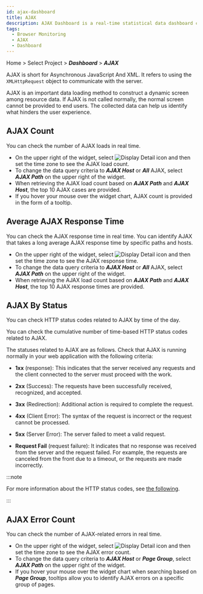 ```yaml
---
id: ajax-dashboard
title: AJAX
description: AJAX Dashboard is a real-time statistical data dashboard composed of widgets related to AJAX data.
tags:
  - Browser Monitoring
  - AJAX
  - Dashboard
---
```


Home > Select Project > **_Dashboard_** > **_AJAX_**

AJAX is short for Asynchronous JavaScript And XML. It refers to using the `XMLHttpRequest` object to communicate with the server. 

AJAX is an important data loading method to construct a dynamic screen among resource data. If AJAX is not called normally, the normal screen cannot be provided to end users. The collected data can help us identify what hinders the user experience.


<Dashboardnote />

## AJAX Count

<ImgLang img='rum-ajax-count.png' desc='AJAX count' />

You can check the number of AJAX loads in real time.

- On the upper right of the widget, select ![Display Detail icon](/img/ico-detail-mode.svg) and then set the time zone to see the AJAX load count. 
- To change the data query criteria to **_AJAX Host_** or **_All_** AJAX, select **_AJAX Path_** on the upper right of the widget.
- When retrieving the AJAX load count based on **_AJAX Path_** and **_AJAX Host_**, the top 10 AJAX cases are provided.
- If you hover your mouse over the widget chart, AJAX count is provided in the form of a tooltip.

## Average AJAX Response Time

<ImgLang img='rum-ajax-response-time.png' desc='Average AJAX Response Time' />

You can check the AJAX response time in real time. You can identify AJAX that takes a long average AJAX response time by specific paths and hosts.

- On the upper right of the widget, select ![Display Detail icon](/img/ico-detail-mode.svg) and then set the time zone to see the AJAX response time. 
- To change the data query criteria to **_AJAX Host_** or **_All_** AJAX, select **_AJAX Path_** on the upper right of the widget.
- When retrieving the AJAX load count based on **_AJAX Path_** and **_AJAX Host_**, the top 10 AJAX response times are provided.

## AJAX By Status

<ImgLang img='rum-ajax-status.png' desc='AJAX By Status' />

You can check HTTP status codes related to AJAX by time of the day.

<ImgLang img='rum-ajax-status-count.png' desc='AJAX By Status' />

You can check the cumulative number of time-based HTTP status codes related to AJAX.

The statuses related to AJAX are as follows. Check that AJAX is running normally in your web application with the following criteria:

- **1xx** (response): This indicates that the server received any requests and the client connected to the server must proceed with the work.

- **2xx** (Success): The requests have been successfully received, recognized, and accepted.

- **3xx** (Redirection): Additional action is required to complete the request.

- **4xx** (Client Error): The syntax of the request is incorrect or the request cannot be processed.

- **5xx** (Server Error): The server failed to meet a valid request.

- **Request Fail** (request failure): It indicates that no response was received from the server and the request failed. For example, the requests are canceled from the front due to a timeout, or the requests are made incorrectly.

:::note

For more information about the HTTP status codes, see [the following](https://www.whatap.io/ko/blog/40).

:::

## AJAX Error Count

<ImgLang img='rum-ajax-error-count.png' desc='AJAX Error Count' />

You can check the number of AJAX-related errors in real time.

- On the upper right of the widget, select ![Display Detail icon](/img/ico-detail-mode.svg) and then set the time zone to see the AJAX error count. 
- To change the data query criteria to **_AJAX Host_** or **_Page Group_**, select **_AJAX Path_** on the upper right of the widget.
- If you hover your mouse over the widget chart when searching based on **_Page Group_**, tooltips allow you to identify AJAX errors on a specific group of pages.
